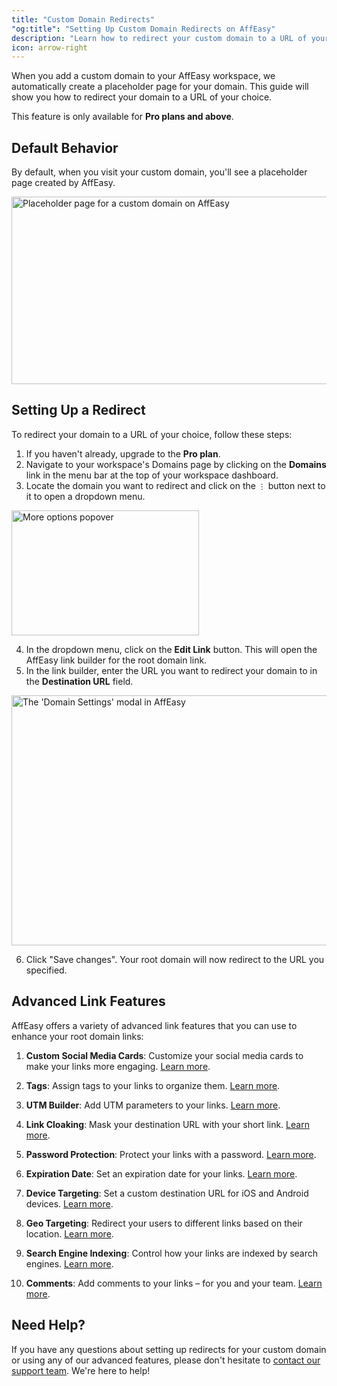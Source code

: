 ```yaml
---
title: "Custom Domain Redirects"
"og:title": "Setting Up Custom Domain Redirects on AffEasy"
description: "Learn how to redirect your custom domain to a URL of your choice on AffEasy - available on Pro plans and above."
icon: arrow-right
---
```


When you add a custom domain to your AffEasy workspace, we automatically create a placeholder page for your domain. This guide will show you how to redirect your domain to a URL of your choice.

<Note>This feature is only available for **Pro plans and above**.</Note>

## Default Behavior

By default, when you visit your custom domain, you'll see a placeholder page created by AffEasy.

<Frame>
  <img
    className="rounded-lg border border-gray-100"
    src="/images/domains/placeholder-page.png"
    alt="Placeholder page for a custom domain on AffEasy"
    width="600"
    height="300"
  />
</Frame>

## Setting Up a Redirect

To redirect your domain to a URL of your choice, follow these steps:

1. If you haven't already, upgrade to the **Pro plan**.
2. Navigate to your workspace's Domains page by clicking on the **Domains** link in the menu bar at the top of your workspace dashboard.
3. Locate the domain you want to redirect and click on the `⋮` button next to it to open a dropdown menu.

<Frame>
  <img
    className="rounded-lg border border-gray-100"
    src="/images/domains/more-options-popover.png"
    alt="More options popover"
    width="300"
    height="200"
  />
</Frame>

4. In the dropdown menu, click on the **Edit Link** button. This will open the AffEasy link builder for the root domain link.
5. In the link builder, enter the URL you want to redirect your domain to in the **Destination URL** field.

<Frame>
  <img
    className="rounded-lg border border-gray-100"
    src="/images/domains/domain-settings-modal.png"
    alt="The 'Domain Settings' modal in AffEasy"
    width="600"
    height="400"
  />
</Frame>

6. Click "Save changes". Your root domain will now redirect to the URL you specified.

## Advanced Link Features

AffEasy offers a variety of advanced link features that you can use to enhance your root domain links:

1. **Custom Social Media Cards**: Customize your social media cards to make your links more engaging. [Learn more](/features/custom-social-media-cards).

2. **Tags**: Assign tags to your links to organize them. [Learn more](/features/how-to-use-tags).

3. **UTM Builder**: Add UTM parameters to your links. [Learn more](/features/utm-builder).

4. **Link Cloaking**: Mask your destination URL with your short link. [Learn more](/features/link-cloaking).

5. **Password Protection**: Protect your links with a password. [Learn more](/features/password-protection).

6. **Expiration Date**: Set an expiration date for your links. [Learn more](/features/link-expiration).

7. **Device Targeting**: Set a custom destination URL for iOS and Android devices. [Learn more](/features/device-targeting).

8. **Geo Targeting**: Redirect your users to different links based on their location. [Learn more](/features/geo-targeting).

9. **Search Engine Indexing**: Control how your links are indexed by search engines. [Learn more](/features/search-indexing).

10. **Comments**: Add comments to your links – for you and your team. [Learn more](/features/link-comments).

## Need Help?

If you have any questions about setting up redirects for your custom domain or using any of our advanced features, please don't hesitate to [contact our support team](mailto:support@affeasy.link). We're here to help!
